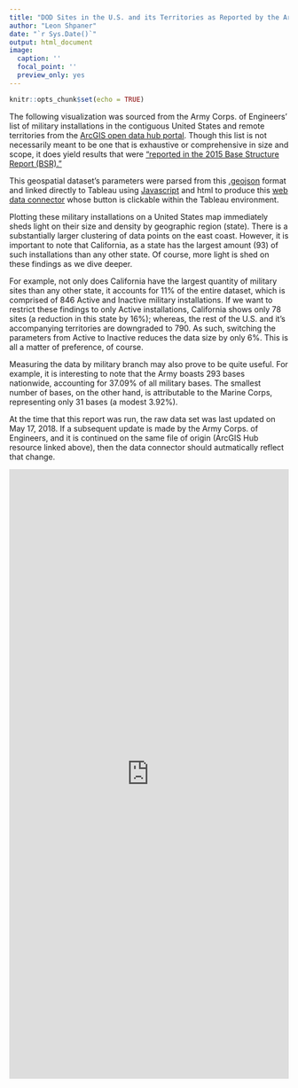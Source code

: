 ```yaml
---
title: "DOD Sites in the U.S. and its Territories as Reported by the Army Corps. of Engineers"
author: "Leon Shpaner"
date: "`r Sys.Date()`"
output: html_document
image:
  caption: ''
  focal_point: ''
  preview_only: yes
---
```


```r
knitr::opts_chunk$set(echo = TRUE)
```

The following visualization was sourced from the Army Corps. of Engineers' list of military installations in the contiguous United States and remote territories from the [ArcGIS open data hub portal](https://geospatial-usace.opendata.arcgis.com/datasets/85e5114c86fc4e5ba2d1e29ca213b834_0). Though this list is not necessarily meant to be one that is exhaustive or comprehensive in size and scope, it does yield results that were ["reported in the 2015 Base Structure Report (BSR)."](https://www.acq.osd.mil/eie/Downloads/BSI/Base%20Structure%20Report%20FY15.pdf)


This geospatial dataset's parameters were parsed from this [.geojson](https://opendata.arcgis.com/datasets/85e5114c86fc4e5ba2d1e29ca213b834_0.geojson) format and linked directly to Tableau using [Javascript](https://lshpaner.rbind.io/datasets/US_Army_Corpsof_Engineers/DOD_Sites/ACE_DOD_Sites.js) and html to produce this [web data connector](https://lshpaner.rbind.io/datasets/US_Army_Corps_of_Engineers/DOD_Sites/ACE_DOD_Sites.html) whose button is clickable within the Tableau environment.


Plotting these military installations on a United States map immediately sheds light on their size and density by geographic region (state). There is a substantially larger clustering of data points on the east coast. However, it is important to note that California, as a state has the largest amount (93) of such installations than any other state. Of course, more light is shed on these findings as we dive deeper.

For example, not only does California have the largest quantity of military sites than any other state, it accounts for 11% of the entire dataset, which is comprised of 846 Active and Inactive military installations. If we want to restrict these findings to only Active installations, California shows only 78 sites (a reduction in this state by 16%); whereas, the rest of the U.S. and it's accompanying territories are downgraded to 790. As such, switching the parameters from Active to Inactive reduces the data size by only 6%. This is all a matter of preference, of course.

Measuring the data by military branch may also prove to be quite useful. For example, it is interesting to note that the Army boasts 293 bases nationwide, accounting for 37.09% of all military bases. The smallest number of bases, on the other hand, is attributable to the Marine Corps, representing only 31 bases (a modest 3.92%). 

At the time that this report was run, the raw data set was last updated on May 17, 2018. If a subsequent update is made by the Army Corps. of Engineers, and it is continued on the same file of origin (ArcGIS Hub resource linked above), then the data connector should autmatically reflect that change.


<iframe seamless frameborder="0" src="https://public.tableau.com/views/DODSites/Storyboard?:language=en&:display_count=y&:showVizHome=no" width = '100%' height = '1100'></iframe>                      